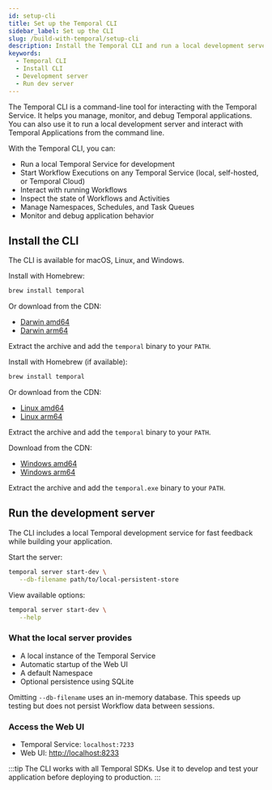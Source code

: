 ```yaml
---
id: setup-cli
title: Set up the Temporal CLI
sidebar_label: Set up the CLI
slug: /build-with-temporal/setup-cli
description: Install the Temporal CLI and run a local development server.
keywords:
  - Temporal CLI
  - Install CLI
  - Development server
  - Run dev server
---
```


The Temporal CLI is a command-line tool for interacting with the Temporal Service.
It helps you manage, monitor, and debug Temporal applications.
You can also use it to run a local development server and interact with Temporal Applications from the command line.

With the Temporal CLI, you can:

- Run a local Temporal Service for development
- Start Workflow Executions on any Temporal Service (local, self-hosted, or Temporal Cloud)
- Interact with running Workflows
- Inspect the state of Workflows and Activities
- Manage Namespaces, Schedules, and Task Queues
- Monitor and debug application behavior

## Install the CLI

The CLI is available for macOS, Linux, and Windows.

<Tabs>

<TabItem value="macosinstall" label="macOS">

Install with Homebrew:

```bash
brew install temporal
```

Or download from the CDN:

- [Darwin amd64](https://temporal.download/cli/archive/latest?platform=darwin&arch=amd64)
- [Darwin arm64](https://temporal.download/cli/archive/latest?platform=darwin&arch=arm64)

Extract the archive and add the `temporal` binary to your `PATH`.

</TabItem>

<TabItem value="linuxinstall" label="Linux">

Install with Homebrew (if available):

```bash
brew install temporal
```

Or download from the CDN:

- [Linux amd64](https://temporal.download/cli/archive/latest?platform=linux&arch=amd64)
- [Linux arm64](https://temporal.download/cli/archive/latest?platform=linux&arch=arm64)

Extract the archive and add the `temporal` binary to your `PATH`.

</TabItem>

<TabItem value="windowsinstall" label="Windows">

Download from the CDN:

- [Windows amd64](https://temporal.download/cli/archive/latest?platform=windows&arch=amd64)
- [Windows arm64](https://temporal.download/cli/archive/latest?platform=windows&arch=arm64)

Extract the archive and add the `temporal.exe` binary to your `PATH`.

</TabItem>

</Tabs>

## Run the development server

The CLI includes a local Temporal development service for fast feedback while building your application.

Start the server:

```bash
temporal server start-dev \
   --db-filename path/to/local-persistent-store
```

View available options:

```bash
temporal server start-dev \
   --help
```

### What the local server provides

- A local instance of the Temporal Service
- Automatic startup of the Web UI
- A default Namespace
- Optional persistence using SQLite

Omitting `--db-filename` uses an in-memory database. This speeds up testing but does not persist Workflow data between sessions.

### Access the Web UI

- Temporal Service: `localhost:7233`
- Web UI: [http://localhost:8233](http://localhost:8233)

:::tip
The CLI works with all Temporal SDKs.
Use it to develop and test your application before deploying to production.
:::
